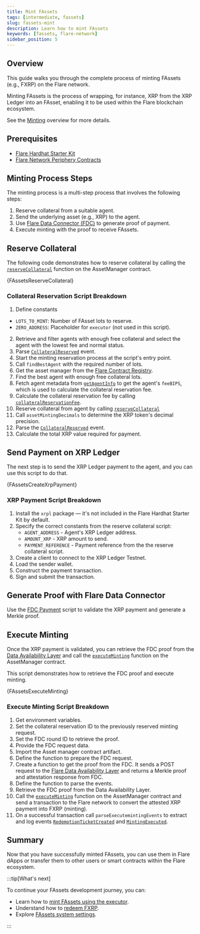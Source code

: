 ```yaml
---
title: Mint FAssets
tags: [intermediate, fassets]
slug: fassets-mint
description: Learn how to mint FAssets
keywords: [fassets, flare-network]
sidebar_position: 5
---
```



## Overview

This guide walks you through the complete process of minting FAssets (e.g., FXRP) on the Flare network.

Minting FAssets is the process of wrapping, for instance, XRP from the XRP Ledger into an FAsset, enabling it to be used within the Flare blockchain ecosystem.

See the [Minting](/fassets/minting) overview for more details.

## Prerequisites

- [Flare Hardhat Starter Kit](/network/guides/hardhat-foundry-starter-kit)
- [Flare Network Periphery Contracts](https://www.npmjs.com/package/@flarenetwork/flare-periphery-contracts)

## Minting Process Steps

The minting process is a multi-step process that involves the following steps:

1. Reserve collateral from a suitable agent.
2. Send the underlying asset (e.g., XRP) to the agent.
3. Use [Flare Data Connector (FDC)](/fdc/overview) to generate proof of payment.
4. Execute minting with the proof to receive FAssets.

## Reserve Collateral

The following code demonstrates how to reserve collateral by calling the [`reserveCollateral`](/fassets/reference/IAssetManager#reservecollateral) function on the AssetManager contract.

<CodeBlock language="typescript" title="scripts/fassets/reserveCollateral.ts">
  {FAssetsReserveCollateral}
</CodeBlock>

### Collateral Reservation Script Breakdown

1. Define constants

- `LOTS_TO_MINT`: Number of FAsset lots to reserve.
- `ZERO_ADDRESS`: Placeholder for `executor` (not used in this script).

2. Retrieve and filter agents with enough free collateral and select the agent with the lowest fee and normal status.
3. Parse [`CollateralReserved`](/fassets/reference/IAssetManagerEvents#collateralreserved) event.
4. Start the minting reservation process at the script's entry point.
5. Call `findBestAgent` with the required number of lots.
6. Get the asset manager from the [Flare Contract Registry](/network/guides/flare-contracts-registry).
7. Find the best agent with enough free collateral lots.
8. Fetch agent metadata from [`getAgentInfo`](/fassets/reference/IAssetManager#getagentinfo) to get the agent's `feeBIPS`, which is used to calculate the collateral reservation fee.
9. Calculate the collateral reservation fee by calling [`collateralReservationFee`](/fassets/reference/IAssetManager#collateralreservationfee).
10. Reserve collateral from agent by calling [`reserveCollateral`](/fassets/reference/IAssetManager#reservecollateral)
11. Call `assetMintingDecimals` to determine the XRP token's decimal precision.
12. Parse the [`CollateralReserved`](/fassets/reference/IAssetManagerEvents#collateralreserved) event.
13. Calculate the total XRP value required for payment.

## Send Payment on XRP Ledger

The next step is to send the XRP Ledger payment to the agent, and you can use this script to do that.

<CodeBlock language="typescript" title="scripts/fassets/xrpPayment.ts">
  {FAssetsCreateXrpPayment}
</CodeBlock>

### XRP Payment Script Breakdown

1. Install the `xrpl` package — it's not included in the Flare Hardhat Starter Kit by default.
2. Specify the correct constants from the reserve collateral script:
   - `AGENT_ADDRESS` - Agent's XRP Ledger address.
   - `AMOUNT_XRP` - XRP amount to send.
   - `PAYMENT_REFERENCE` - Payment reference from the the reserve collateral script.
3. Create a client to connect to the XRP Ledger Testnet.
4. Load the sender wallet.
5. Construct the payment transaction.
6. Sign and submit the transaction.

## Generate Proof with Flare Data Connector

Use the [FDC Payment](/fdc/guides/hardhat/payment) script to validate the XRP payment and generate a Merkle proof.

## Execute Minting

Once the XRP payment is validated, you can retrieve the FDC proof from the [Data Availability Layer](/fdc/overview#data-availability-layer) and call the [`executeMinting`](/fassets/reference/IAssetManager#executeminting) function on the AssetManager contract.

This script demonstrates how to retrieve the FDC proof and execute minting.

<CodeBlock language="typescript" title="scripts/fassets/executeMinting.ts">
  {FAssetsExecuteMinting}
</CodeBlock>

### Execute Minting Script Breakdown

1. Get environment variables.
2. Set the collateral reservation ID to the previously reserved minting request.
3. Set the FDC round ID to retrieve the proof.
4. Provide the FDC request data.
5. Import the Asset manager contract artifact.
6. Define the function to prepare the FDC request.
7. Create a function to get the proof from the FDC.
   It sends a POST request to the [Flare Data Availability Layer](/fdc/overview#data-availability-layer) and returns a Merkle proof and attestation response from FDC.
8. Define the function to parse the events.
9. Retrieve the FDC proof from the Data Availability Layer.
10. Call the [`executeMinting`](/fassets/reference/IAssetManager#executeminting) function on the AssetManager contract and send a transaction to the Flare network to convert the attested XRP payment into FXRP (minting).
11. On a successful transaction call `parseExecutemintingEvents` to extract and log events [`RedemptionTicketCreated`](/fassets/reference/IAssetManagerEvents#redemptionticketcreated) and [`MintingExecuted`](/fassets/reference/IAssetManagerEvents#mintingexecuted).

## Summary

Now that you have successfully minted FAssets, you can use them in Flare dApps or transfer them to other users or smart contracts within the Flare ecosystem.

:::tip[What's next]

To continue your FAssets development journey, you can:

- Learn how to [mint FAssets using the executor](/fassets/developer-guides/fassets-mint-executor).
- Understand how to [redeem FXRP](/fassets/developer-guides/fassets-redeem).
- Explore [FAssets system settings](/fassets/operational-parameters).

:::
